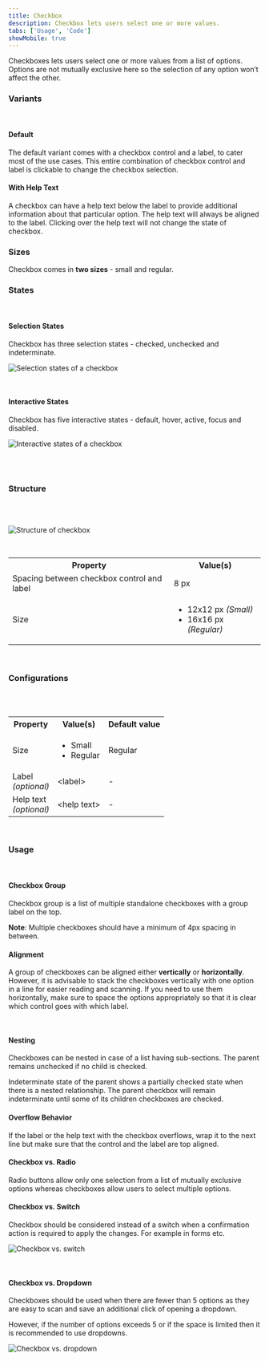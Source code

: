 ```yaml
---
title: Checkbox
description: Checkbox lets users select one or more values.
tabs: ['Usage', 'Code']
showMobile: true
---
```


Checkboxes lets users select one or more values from a list of options. Options are not mutually exclusive here so the selection of any option won’t affect the other.

### Variants

<br />

#### Default

The default variant comes with a checkbox control and a label, to cater most of the use cases. This entire combination of checkbox control and label is clickable to change the checkbox selection.

<Preview name="components-checkbox-default-checked--default-checked" />

#### With Help Text

A checkbox can have a help text below the label to provide additional information about that particular option. The help text will always be aligned to the label. Clicking over the help text will not change the state of checkbox.

<Preview name="components-checkbox-with-help-text--with-help-text" />

### Sizes

Checkbox comes in **two sizes** - small and regular.

<Preview name="components-checkbox-variants-size--size" />

### States

<br />

#### Selection States

Checkbox has three selection states - checked, unchecked and indeterminate.

![Selection states of a checkbox](./images/checkbox-1.png)

<br />

#### Interactive States

Checkbox has five interactive states - default, hover, active, focus and disabled.

![Interactive states of a checkbox](./images/checkbox-2.png)

<br />
<br />

### Structure

<br />
<br />

![Structure of checkbox](./images/checkbox-structure.png)

<br />

<table style={{width: "100%"}}>
  <tbody>
    <tr>
      <th style={{width:"50%",  textAlign: "left"}}>Property</th>
      <th style={{width:"50%",  textAlign: "left"}}>Value(s)</th>
    </tr>
    <tr style={{verticalAlign: "top"}}>
      <td>Spacing between checkbox control and label</td>
      <td>8 px</td>
    </tr>
    <tr style={{verticalAlign: "top"}}>
      <td>Size</td>
      <td>
        <ul>
          <li>
            12x12 px <em>(Small)</em>
          </li>
          <li>
            16x16 px <em>(Regular)</em>
          </li>
        </ul>
      </td>
    </tr>
  </tbody>
</table>
<br />

### Configurations

<br />
<br />

<table style={{width: "100%"}}>
  <tbody>
    <tr>
      <th style={{width:"33%", textAlign: "left"}}>Property</th>
      <th style={{width:"33%", textAlign: "left"}}>Value(s)</th>
      <th style={{width:"33%", textAlign: "left"}}>Default value</th>
    </tr>
    <tr style={{verticalAlign: "top"}}>
      <td>Size</td>
      <td>
        <ul>
          <li>Small</li>
          <li>Regular</li>
        </ul>
      </td>
      <td>Regular</td>
    </tr>
    <tr style={{verticalAlign: "top"}}>
      <td>
        Label
        <br />
        <em>(optional)</em>
      </td>
      <td>&#60;label&#62;</td>
      <td>-</td>
    </tr>
    <tr style={{verticalAlign: "top"}}>
      <td>
        Help text
        <br />
        <em>(optional)</em>
      </td>
      <td>&#60;help text&#62;</td>
      <td>-</td>
    </tr>
  </tbody>
</table>
<br />

### Usage

<br />

#### Checkbox Group

Checkbox group is a list of multiple standalone checkboxes with a group label on the top.

**Note**: Multiple checkboxes should have a minimum of 4px spacing in between.

<Preview name="components-checkbox-checkbox-group-vertical--vertical" />

#### Alignment

A group of checkboxes can be aligned either **vertically** or **horizontally**. However, it is advisable to stack the checkboxes vertically with one option in a line for easier reading and scanning. If you need to use them horizontally, make sure to space the options appropriately so that it is clear which control goes with which label.

<Preview name="components-checkbox-checkbox-group-vertical--vertical" />
<br />
<Preview name="components-checkbox-checkbox-group-horizontal--horizontal" />

#### Nesting

Checkboxes can be nested in case of a list having sub-sections. The parent remains unchecked if no child is checked.

Indeterminate state of the parent shows a partially checked state when there is a nested relationship. The parent checkbox will remain indeterminate until some of its children checkboxes are checked.

<Preview name="components-checkbox-checkbox-group-nested--nested" />

#### Overflow Behavior

If the label or the help text with the checkbox overflows, wrap it to the next line but make sure that the control and the label are top aligned.

<Preview name="components-checkbox-overflow-behavior--overflow-behavior" />

#### Checkbox vs. Radio

Radio buttons allow only one selection from a list of mutually exclusive options whereas checkboxes allow users to select multiple options.

#### Checkbox vs. Switch

Checkbox should be considered instead of a switch when a confirmation action is required to apply the changes. For example in forms etc.

![Checkbox vs. switch](./images/checkbox-3.png)

<br />

#### Checkbox vs. Dropdown

Checkboxes should be used when there are fewer than 5 options as they are easy to scan and save an additional click of opening a dropdown.

However, if the number of options exceeds 5 or if the space is limited then it is recommended to use dropdowns.

![Checkbox vs. dropdown](./images/checkbox-4.png)

<br />
